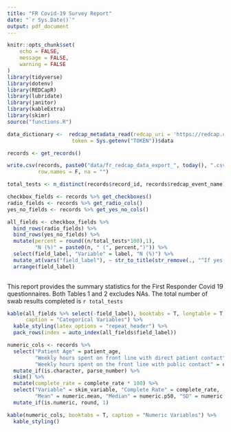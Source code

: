 ```yaml
---
title: "FR Covid-19 Survey Report"
date: "`r Sys.Date()`"
output: pdf_document
---
```


```r
knitr::opts_chunk$set(
	echo = FALSE,
	message = FALSE,
	warning = FALSE
)
library(tidyverse)
library(dotenv)
library(REDCapR)
library(lubridate)
library(janitor)
library(kableExtra)
library(skimr)
source("functions.R")
```

```r
data_dictionary <-  redcap_metadata_read(redcap_uri = 'https://redcap.ctsi.ufl.edu/redcap/api/',
                     token = Sys.getenv("TOKEN"))$data

records <- get_records()

write.csv(records, paste0("data/fr_redcap_data_export_", today(), ".csv"), 
          row.names = F, na = "")

total_tests <- n_distinct(records$record_id, records$redcap_event_name)

checkbox_fields <- records %>% get_checkboxes()  
radio_fields <- records %>% get_radio_cols()
yes_no_fields <- records %>% get_yes_no_cols()

all_fields <- checkbox_fields %>% 
  bind_rows(radio_fields) %>% 
  bind_rows(yes_no_fields) %>% 
  mutate(percent = round((n/total_tests*100),1),
         "N (%)" = paste0(n, " (", percent,")")) %>% 
  select(field_label, "Variable" = label, "N (%)") %>% 
  mutate_at(vars("field_label"), ~ str_to_title(str_remove(., "^If yes, "))) %>% 
  arrange(field_label) 
  
```

This report provides the summary statistics for the First Responder Covid 19 questionnaires. Both Tables 1 and 2 excludes NAs. The total number of swab results completed is `r total_tests`
```r
kable(all_fields %>% select(-field_label), booktabs = T, longtable = T,
      caption = "Categorical Variables") %>% 
  kable_styling(latex_options = "repeat_header") %>% 
  pack_rows(index = auto_index(all_fields$field_label))
```

```r
numeric_cols <- records %>% 
  select("Patient Age" = patient_age, 
         "Weekly hours spent on front line with direct patient contact" = q_hours_contact_patient,   
         "Weekly hours spent on the front line with public contact" = q_hours_contact_public) %>% 
  mutate_if(is.character, parse_number) %>%   
  skim() %>% 
  mutate(complete_rate = complete_rate * 100) %>% 
  select("Variable" = skim_variable, "Complete Rate" = complete_rate,
         "Mean" = numeric.mean, "Median" = numeric.p50, "SD" = numeric.sd) %>%  
  mutate_if(is.numeric, round, 1)

```

```r
kable(numeric_cols, booktabs = T, caption = "Numeric Variables") %>% 
  kable_styling()
```

